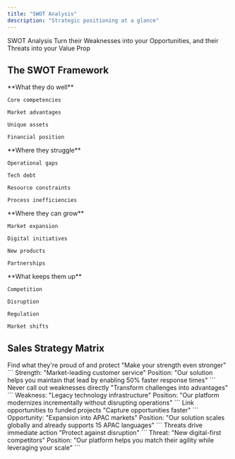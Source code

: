 ```yaml
---
title: "SWOT Analysis"
description: "Strategic positioning at a glance"
---
```


<Hero gradient="from-blue-600 to-purple-600">
  <HeroTitle>SWOT Analysis</HeroTitle>

  <HeroDescription>
    Turn their Weaknesses into your Opportunities, and their Threats into your Value Prop
  </HeroDescription>
</Hero>

## The SWOT Framework

<CardGroup cols={2}>
  <Card title="Strengths" icon="shield">
    **What they do well**

    Core competencies

    Market advantages

    Unique assets

    Financial position
  </Card>
  <Card title="Weaknesses" icon="shield-x">
    **Where they struggle**

    Operational gaps

    Tech debt

    Resource constraints

    Process inefficiencies
  </Card>
  <Card title="Opportunities" icon="rocket">
    **Where they can grow**

    Market expansion

    Digital initiatives

    New products

    Partnerships
  </Card>
  <Card title="Threats" icon="alert-triangle">
    **What keeps them up**

    Competition

    Disruption

    Regulation

    Market shifts
  </Card>
</CardGroup>

## Sales Strategy Matrix

<Tabs>
  <Tab title="Align to Strengths">
    <Steps>
      <Step title="Identify Core Strengths">
        Find what they're proud of and protect
      </Step>
      <Step title="Position as Enhancer">
        "Make your strength even stronger"
      </Step>
      <Step title="Case Study">
        ```
        Strength: "Market-leading customer service"
        Position: "Our solution helps you maintain that lead by enabling 50% faster response times"
        ```
      </Step>
    </Steps>
  </Tab>
  <Tab title="Address Weaknesses">
    <Steps>
      <Step title="Acknowledge Carefully">
        Never call out weaknesses directly
      </Step>
      <Step title="Position as Solution">
        "Transform challenges into advantages"
      </Step>
      <Step title="Case Study">
        ```
        Weakness: "Legacy technology infrastructure"
        Position: "Our platform modernizes incrementally without disrupting operations"
        ```
      </Step>
    </Steps>
  </Tab>
  <Tab title="Enable Opportunities">
    <Steps>
      <Step title="Connect to Initiatives">
        Link opportunities to funded projects
      </Step>
      <Step title="Position as Accelerator">
        "Capture opportunities faster"
      </Step>
      <Step title="Case Study">
        ```
        Opportunity: "Expansion into APAC markets"
        Position: "Our solution scales globally and already supports 15 APAC languages"
        ```
      </Step>
    </Steps>
  </Tab>
  <Tab title="Mitigate Threats">
    <Steps>
      <Step title="Create Urgency">
        Threats drive immediate action
      </Step>
      <Step title="Position as Shield">
        "Protect against disruption"
      </Step>
      <Step title="Case Study">
        ```
        Threat: "New digital-first competitors"
        Position: "Our platform helps you match their agility while leveraging your scale"
        ```
      </Step>
    </Steps>
  </Tab>
</Tabs>